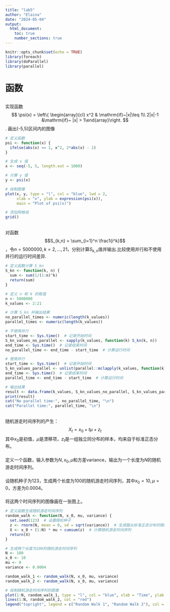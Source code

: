 ---
title: "lab5"
author: "Elaina"
date: "2024-05-04"
output: 
  html_document: 
    toc: true
    number_sections: true
---

```{r setup, include=FALSE}
knitr::opts_chunk$set(echo = TRUE)
library(foreach)
library(doParallel)
library(parallel)
```

# 函数

## 
实现函数
$$
\psi(x) = \left\{ \begin{array}{cl} x^2 & \mathrm{if}~|x|\leq 1\\
   2|x|-1 &\mathrm{if}~ |x| > 1\end{array}\right.
$$
. 画出(-5,5)区间内的图像
```{r}
# 定义函数
psi <- function(x) {
  ifelse(abs(x) <= 1, x^2, 2*abs(x) - 1)
}

# 生成 x 值
x <- seq(-5, 5, length.out = 1000)

# 计算 y 值
y <- psi(x)

# 绘制图像
plot(x, y, type = "l", col = "blue", lwd = 2, 
     xlab = "x", ylab = expression(psi(x)),
     main = "Plot of psi(x)")

# 添加网格线
grid()
```

## 
对函数
$$S_{k,n} = \sum_{i=1}^n \frac1{i^k}$$
，令$n=5000000, k=2,\dots,21$，分别计算$S_{k,n}$值并输出.比较使用并行和不使用并行的运行时间差异.
```{r}
# 定义函数计算 S_kn
S_kn <- function(k, n) {
  sum <- sum(1/(1:n)^k)
  return(sum)
}

# 定义 n 和 k 的取值
n <- 5000000
k_values <- 2:21

# 计算 S_kn 并输出结果
no_parallel_times <- numeric(length(k_values))
parallel_times <- numeric(length(k_values))

# 不使用并行
start_time <- Sys.time()  # 记录开始时间
S_kn_values_no_parallel <- sapply(k_values, function(k) S_kn(k, n))
end_time <- Sys.time()  # 记录结束时间
no_parallel_time <- end_time - start_time  # 计算运行时间

# 使用并行
start_time <- Sys.time()  # 记录开始时间
S_kn_values_parallel <- unlist(parallel::mclapply(k_values, function(k) S_kn(k, n)))
end_time <- Sys.time()  # 记录结束时间
parallel_time <- end_time - start_time  # 计算运行时间

# 输出结果
result <- data.frame(k_values, S_kn_values_no_parallel, S_kn_values_parallel)
print(result)
cat("No parallel time:", no_parallel_time, "\n")
cat("Parallel time:", parallel_time, "\n")
```

## 
随机游走时间序列的产生：
$$X_t = x_0 + t\mu + z_t$$
其中$x_0$是初值，$\mu$是漂移项，$z_t$是一组独立同分布的样本，均来自于标准正态分布。

### 
定义一个函数，输入参数为$N, x_0, \mu$和方差variance，输出为一个长度为$N$的随机游走时间序列。

### 
设随机种子为123，生成两个长度为100的随机游走时间序列，其中$x_0=10, \mu=0$，方差为0.0004。

### 
将这两个时间序列的图像画在一张图上。
```{r}
# 定义函数生成随机游走时间序列
random_walk <- function(N, x_0, mu, variance) {
  set.seed(123)  # 设置随机种子
  z <- rnorm(N, mean = 0, sd = sqrt(variance))  # 生成服从标准正态分布的随机数
  X <- x_0 + (1:N) * mu + cumsum(z)  # 计算随机游走时间序列
  return(X)
}

# 生成两个长度为100的随机游走时间序列
N <- 100
x_0 <- 10
mu <- 0
variance <- 0.0004

random_walk_1 <- random_walk(N, x_0, mu, variance)
random_walk_2 <- random_walk(N, x_0, mu, variance)

# 绘制随机游走时间序列的图像
plot(1:N, random_walk_1, type = "l", col = "blue", xlab = "Time", ylab = "Value", ylim = c(8, 12), main = "Random Walk Time Series")
lines(1:N, random_walk_2, col = "red")
legend("topright", legend = c("Random Walk 1", "Random Walk 2"), col = c("blue", "red"), lty = 1)

```